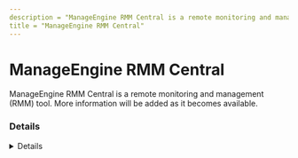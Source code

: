 ---
description = "ManageEngine RMM Central is a remote monitoring and management (RMM) tool. More information will be added as it becomes available."
title = "ManageEngine RMM Central"
---



# ManageEngine RMM Central

ManageEngine RMM Central is a remote monitoring and management (RMM) tool. More information will be added as it becomes available.

### Details
<Details author={""}
         category={""}
         created={""}
         website={""}
         lastModified={""}
         privileges={""}
         free={ false }
         verification={ false }
/>






### Forensic Artifacts




#### Network Artifacts
<EuiSpacer size="xl"/>
<NetworkArtifactsTable data={ [{"Description": "Known remote domains", "Domains": ["manageengine.com/remote-monitoring-management/"], "Ports": []}] }/>




### Detections
- Detects potential network activity of ManageEngine RMM Central RMM tool
  - [Sigma Rule](https://github.com/magicsword-io/LOLRMM/blob/main/detections/sigma/manageengine_rmm_central_network_sigma.yml)


